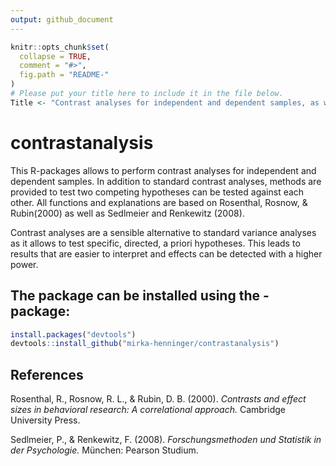 ```yaml
---
output: github_document
---
```


<!-- README.md is generated from README.Rmd. Please edit that file -->

```r
knitr::opts_chunk$set(
  collapse = TRUE,
  comment = "#>",
  fig.path = "README-"
)
# Please put your title here to include it in the file below. 
Title <- "Contrast analyses for independent and dependent samples, as well as tests for competing hypotheses"
```

# contrastanalysis

This R-packages allows to perform contrast analyses for independent and dependent samples. In addition to standard contrast analyses, methods are provided to test two competing hypotheses can be tested against each other. 
All functions and explanations are based on Rosenthal, Rosnow, \& Rubin(2000) as well as  Sedlmeier and Renkewitz (2008). 

Contrast analyses are a sensible alternative to standard variance analyses as it allows to test specific, directed, a priori hypotheses. This leads to results that are easier to interpret and effects can be detected with a higher power. 

## The package can be installed using the <devtools>-package: 

```r
install.packages("devtools")
devtools::install_github("mirka-henninger/contrastanalysis")
```


## References
Rosenthal, R., Rosnow, R. L., \& Rubin, D. B. (2000). *Contrasts and effect sizes in behavioral research: A correlational approach.* Cambridge University Press.

Sedlmeier, P., \& Renkewitz, F. (2008). *Forschungsmethoden und Statistik in der Psychologie.* München: Pearson Studium.

<!-- This repository contains the data and code for our paper:

> Authors, (YYYY). _`r Title`_. Name of journal/book <https://doi.org/xxx/xxx>

Our pre-print is online here:

> Authors, (YYYY). _`r Title`_. Name of journal/book, Accessed `r format(Sys.Date(), "%d %b %Y")`. Online at <https://doi.org/xxx/xxx> 


### How to cite

Please cite this compendium as:

> Authors, (`r format(Sys.Date(), "%Y")`). _Compendium of R code and data for `r Title`_. Accessed `r format(Sys.Date(), "%d %b %Y")`. Online at <https://doi.org/xxx/xxx>

### How to download or install

You can download the compendium as a zip from from this URL: </archive/master.zip>

Or you can install this compendium as an R package, contrastanalysis, from GitHub with:
### Licenses

**Text and figures :**  [CC-BY-4.0](http://creativecommons.org/licenses/by/4.0/)

**Code :** See the [DESCRIPTION](DESCRIPTION) file

**Data :** [CC-0](http://creativecommons.org/publicdomain/zero/1.0/) attribution requested in reuse

### Contributions

We welcome contributions from everyone. Before you get started, please see our [contributor guidelines](CONTRIBUTING.md). Please note that this project is released with a [Contributor Code of Conduct](CONDUCT.md). By participating in this project you agree to abide by its terms.-->

